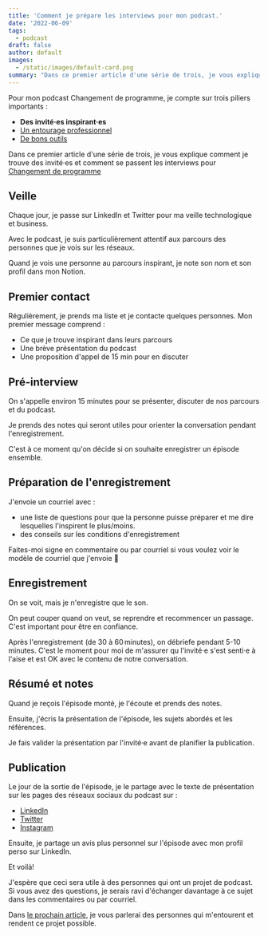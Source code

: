 ```yaml
---
title: 'Comment je prépare les interviews pour mon podcast.'
date: '2022-06-09'
tags:
  - podcast
draft: false
author: default
images:
  - /static/images/default-card.png
summary: "Dans ce premier article d'une série de trois, je vous explique comment je trouve des invité·es et comment se passent les interviews pour mon podcast Changement de programme."
---
```


Pour mon podcast Changement de programme, je compte sur trois piliers importants :

- **Des invité·es inspirant·es**
- [Un entourage professionnel](/blog/podcast-equipe)
- [De bons outils](/blog/podcast-outils/)

Dans ce premier article d'une série de trois, je vous explique comment je trouve des invité·es et comment se passent les interviews pour [Changement de programme](https://changement-de-programme.com)

<TOCInline toc={props.toc} toHeading={2} asDisclosure={true} />

## Veille

Chaque jour, je passe sur LinkedIn et Twitter pour ma veille technologique et business.

Avec le podcast, je suis particulièrement attentif aux parcours des personnes que je vois sur les réseaux.

Quand je vois une personne au parcours inspirant, je note son nom et son profil dans mon Notion.

## Premier contact

Régulièrement, je prends ma liste et je contacte quelques personnes. Mon premier message comprend :

- Ce que je trouve inspirant dans leurs parcours
- Une brève présentation du podcast
- Une proposition d'appel de 15 min pour en discuter

## Pré-interview

On s'appelle environ 15 minutes pour se présenter, discuter de nos parcours et du podcast.

Je prends des notes qui seront utiles pour orienter la conversation pendant l'enregistrement.

C'est à ce moment qu'on décide si on souhaite enregistrer un épisode ensemble.

## Préparation de l'enregistrement

J'envoie un courriel avec :

- une liste de questions pour que la personne puisse préparer et me dire lesquelles l'inspirent le plus/moins.
- des conseils sur les conditions d'enregistrement

Faites-moi signe en commentaire ou par courriel si vous voulez voir le modèle de courriel que j'envoie 👋

## Enregistrement

On se voit, mais je n'enregistre que le son.

On peut couper quand on veut, se reprendre et recommencer un passage. C'est important pour être en confiance.

Après l'enregistrement (de 30 à 60 minutes), on débriefe pendant 5-10 minutes. C'est le moment pour moi de m'assurer qu l'invité·e s'est senti·e à l'aise et est OK avec le contenu de notre conversation.

## Résumé et notes

Quand je reçois l'épisode monté, je l'écoute et prends des notes.

Ensuite, j'écris la présentation de l'épisode, les sujets abordés et les références.

Je fais valider la présentation par l'invité·e avant de planifier la publication.

## Publication

Le jour de la sortie de l'épisode, je le partage avec le texte de présentation sur les pages des réseaux sociaux du podcast sur :

- [LinkedIn](https://www.linkedin.com/company/80372243)
- [Twitter](https://twitter.com/cdp_podcast)
- [Instagram](https://www.instagram.com/cdp_podcast/)

Ensuite, je partage un avis plus personnel sur l'épisode avec mon profil perso sur LinkedIn.

Et voilà!

J'espère que ceci sera utile à des personnes qui ont un projet de podcast. Si vous avez des questions, je serais ravi d'échanger davantage à ce sujet dans les commentaires ou par courriel.

Dans [le prochain article](/blog/podcast-equipe), je vous parlerai des personnes qui m'entourent et rendent ce projet possible.
